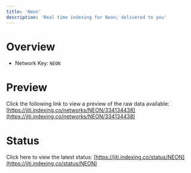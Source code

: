 ```yaml
---
title: 'Neon'
description: 'Real time indexing for Neon; delivered to you'
---
```


# Overview
- Network Key: `NEON`

# Preview
Click the following link to view a preview of the raw data available: [https://jiti.indexing.co/networks/NEON/334134438](https://jiti.indexing.co/networks/NEON/334134438)

# Status
Click here to view the latest status: [https://jiti.indexing.co/status/NEON](https://jiti.indexing.co/status/NEON)
